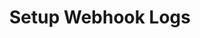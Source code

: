 ---
title: "Setup Webhook Logs"
description: "Monitor your members activity whenever they are erifying on your server."
icon: "objects-align-left"
---